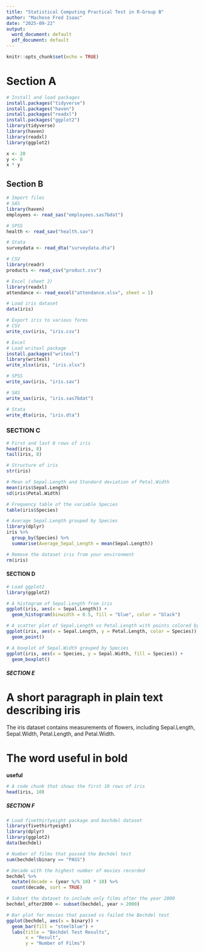 ```yaml
---
title: "Statistical Computing Practical Test in R-Group B"
author: "Machese Fred Isaac"
date: "2025-09-22"
output:
  word_document: default
  pdf_document: default
---
```


```r
knitr::opts_chunk$set(echo = TRUE)
```

# Section A

```r
# Install and load packages
install.packages("tidyverse")
install.packages("haven")
install.packages("readxl")
install.packages("ggplot2")
library(tidyverse)
library(haven)
library(readxl)
library(ggplot2)
```

```r
x <- 20
y <- 8
x * y
```

## Section B

```r
# Import files
# SAS
library(haven)
employees <- read_sas("employees.sas7bdat")

# SPSS
health <- read_sav("health.sav")

# Stata
surveydata <- read_dta("surveydata.dta")

# CSV
library(readr)
products <- read_csv("product.csv")

# Excel (sheet 2)
library(readxl)
attendance <- read_excel("attendance.xlsx", sheet = 1)

# Load iris dataset
data(iris)

# Export iris to various forms
# CSV
write_csv(iris, "iris.csv")

# Excel
# Load writexl package
install.packages("writexl")
library(writexl)
write_xlsx(iris, "iris.xlsx")

# SPSS
write_sav(iris, "iris.sav")

# SAS
write_sas(iris, "iris.sas7bdat")

# Stata
write_dta(iris, "iris.dta")
```

### SECTION C

```r
# First and last 8 rows of iris
head(iris, 8)
tail(iris, 8)

# Structure of iris
str(iris)

# Mean of Sepal.Length and Standard deviation of Petal.Width
mean(iris$Sepal.Length)
sd(iris$Petal.Width)

# Frequency table of the variable Species
table(iris$Species)

# Average Sepal.Length grouped by Species
library(dplyr)
iris %>%
  group_by(Species) %>%
  summarise(Average_Sepal_Length = mean(Sepal.Length))

# Remove the dataset iris from your environment
rm(iris)
```

#### SECTION D

```r
# Load ggplot2
library(ggplot2)

# A histogram of Sepal.Length from iris
ggplot(iris, aes(x = Sepal.Length)) +
  geom_histogram(binwidth = 0.5, fill = "blue", color = "black")

# A scatter plot of Sepal.Length vs Petal.Length with points colored by Species
ggplot(iris, aes(x = Sepal.Length, y = Petal.Length, color = Species)) +
  geom_point()

# A boxplot of Sepal.Width grouped by Species
ggplot(iris, aes(x = Species, y = Sepal.Width, fill = Species)) +
  geom_boxplot()
```

##### SECTION E

# A short paragraph in plain text describing iris
The iris dataset contains measurements of flowers, including Sepal.Length, Sepal.Width, Petal.Length, and Petal.Width.

# The word useful in bold
**useful**
  

```r
# A code chunk that shows the first 10 rows of iris
head(iris, 10)  
```

##### SECTION F

```r

# Load fivethirtyeight package and bechdel dataset
library(fivethirtyeight)
library(dplyr)
library(ggplot2)
data(bechdel)

# Number of films that passed the Bechdel test
sum(bechdel$binary == "PASS")

# Decade with the highest number of movies recorded
bechdel %>%
  mutate(decade = (year %/% 10) * 10) %>%
  count(decade, sort = TRUE)

# Subset the dataset to include only films after the year 2000
bechdel_after2000 <- subset(bechdel, year > 2000)

# Bar plot for movies that passed vs failed the Bechdel test
ggplot(bechdel, aes(x = binary)) +
  geom_bar(fill = "steelblue") +
  labs(title = "Bechdel Test Results",
       x = "Result",
       y = "Number of Films")
```

